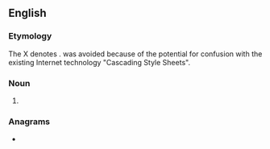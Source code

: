==English==

===Etymology===
The X denotes {{m|en|cross}}. {{m|en|CSS}} was avoided because of the potential for confusion with the existing Internet technology "Cascading Style Sheets".

===Noun===
{{en-noun|-}}

# {{lb|en|computer security|Internet}} {{initialism of|en|cross-site scripting}}

===Anagrams===
* {{anagrams|en|a=ssx|SXS|SxS}}